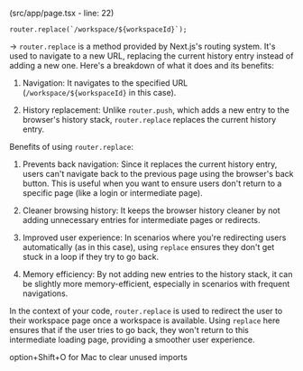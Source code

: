 (src/app/page.tsx - line: 22)

```tsx
router.replace(`/workspace/${workspaceId}`); 
```

-> `router.replace` is a method provided by Next.js's routing system. It's used to navigate to a new URL, 
replacing the current history entry instead of adding a new one. Here's a breakdown of what it does and its benefits:

1. Navigation: It navigates to the specified URL (`/workspace/${workspaceId}` in this case).

2. History replacement: Unlike `router.push`, which adds a new entry to the browser's history stack, `router.replace` replaces the current history entry.

Benefits of using `router.replace`:

1. Prevents back navigation: Since it replaces the current history entry, users can't navigate back to the previous page using the browser's back button. 
This is useful when you want to ensure users don't return to a specific page (like a login or intermediate page).

2. Cleaner browsing history: It keeps the browser history cleaner by not adding unnecessary entries for intermediate pages or redirects.

3. Improved user experience: In scenarios where you're redirecting users automatically (as in this case), 
using `replace` ensures they don't get stuck in a loop if they try to go back.

4. Memory efficiency: By not adding new entries to the history stack, it can be slightly more memory-efficient, especially in scenarios with frequent navigations.

In the context of your code, `router.replace` is used to redirect the user to their workspace page once a workspace is available. 
Using `replace` here ensures that if the user tries to go back, they won't return to this intermediate loading page, providing a smoother user experience.


option+Shift+O for Mac to clear unused imports